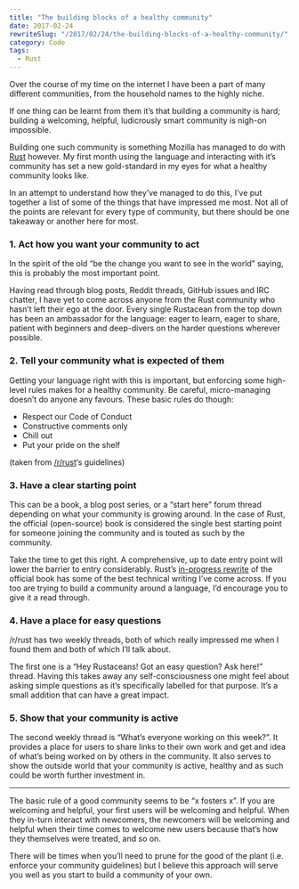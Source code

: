 ```yaml
---
title: "The building blocks of a healthy community"
date: 2017-02-24
rewriteSlug: "/2017/02/24/the-building-blocks-of-a-healthy-community/"
category: Code
tags:
  - Rust
---
```


Over the course of my time on the internet I have been a part of many different communities, from the household names to the highly niche.

If one thing can be learnt from them it’s that building a community is hard; building a welcoming, helpful, ludicrously smart community is nigh-on impossible.

Building one such community is something Mozilla has managed to do with [Rust](https://www.rust-lang.org/en-US/) however. My first month using the language and interacting with it’s community has set a new gold-standard in my eyes for what a healthy community looks like.

In an attempt to understand how they’ve managed to do this, I’ve put together a list of some of the things that have impressed me most. Not all of the points are relevant for every type of community, but there should be one takeaway or another here for most.

### 1. Act how you want your community to act

In the spirit of the old “be the change you want to see in the world” saying, this is probably the most important point.

Having read through blog posts, Reddit threads, GitHub issues and IRC chatter, I have yet to come across anyone from the Rust community who hasn’t left their ego at the door. Every single Rustacean from the top down has been an ambassador for the language: eager to learn, eager to share, patient with beginners and deep-divers on the harder questions wherever possible.

### 2. Tell your community what is expected of them

Getting your language right with this is important, but enforcing some high-level rules makes for a healthy community. Be careful, micro-managing doesn’t do anyone any favours. These basic rules do though:

- Respect our Code of Conduct
- Constructive comments only
- Chill out
- Put your pride on the shelf

(taken from [/r/rust](https://reddit.com/r/rust)‘s guidelines)

### 3. Have a clear starting point

This can be a book, a blog post series, or a “start here” forum thread depending on what your community is growing around. In the case of Rust, the official (open-source) book is considered the single best starting point for someone joining the community and is touted as such by the community.

Take the time to get this right. A comprehensive, up to date entry point will lower the barrier to entry considerably. Rust’s [in-progress rewrite](https://doc.rust-lang.org/book/second-edition/) of the official book has some of the best technical writing I’ve come across. If you too are trying to build a community around a language, I’d encourage you to give it a read through.

### 4. Have a place for easy questions

/r/rust has two weekly threads, both of which really impressed me when I found them and both of which I’ll talk about.

The first one is a “Hey Rustaceans! Got an easy question? Ask here!” thread. Having this takes away any self-consciousness one might feel about asking simple questions as it’s specifically labelled for that purpose. It’s a small addition that can have a great impact.

### 5. Show that your community is active

The second weekly thread is “What’s everyone working on this week?”. It provides a place for users to share links to their own work and get and idea of what’s being worked on by others in the community. It also serves to show the outside world that your community is active, healthy and as such could be worth further investment in.

* * *

The basic rule of a good community seems to be “x fosters x”. If you are welcoming and helpful, your first users will be welcoming and helpful. When they in-turn interact with newcomers, the newcomers will be welcoming and helpful when their time comes to welcome new users because that’s how they themselves were treated, and so on.

There will be times when you’ll need to prune for the good of the plant (i.e. enforce your community guidelines) but I believe this approach will serve you well as you start to build a community of your own.
  